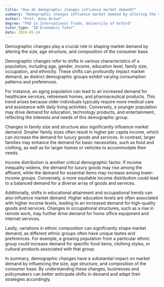 ```yaml
---
title: "How do demographic changes influence market demand?"
summary: "Demographic changes influence market demand by altering the size, age structure, and composition of the consumer base."
author: "Prof. Anna Brown"
degree: "PhD in International Trade, University of Oxford"
tutor_type: "IB Economics Tutor"
date: 2024-05-24
---
```


Demographic changes play a crucial role in shaping market demand by altering the size, age structure, and composition of the consumer base.

Demographic changes refer to shifts in various characteristics of a population, including age, gender, income, education level, family size, occupation, and ethnicity. These shifts can profoundly impact market demand, as distinct demographic groups exhibit varying consumption patterns and preferences.

For instance, an aging population can lead to an increased demand for healthcare services, retirement homes, and pharmaceutical products. This trend arises because older individuals typically require more medical care and assistance with daily living activities. Conversely, a younger population may drive demand for education, technology products, and entertainment, reflecting the interests and needs of this demographic group.

Changes in family size and structure also significantly influence market demand. Smaller family sizes often result in higher per capita income, which can increase the demand for luxury goods and services. In contrast, larger families may enhance the demand for basic necessities, such as food and clothing, as well as for larger homes or vehicles to accommodate their needs.

Income distribution is another critical demographic factor. If income inequality widens, the demand for luxury goods may rise among the affluent, while the demand for essential items may increase among lower-income groups. Conversely, a more equitable income distribution could lead to a balanced demand for a diverse array of goods and services.

Additionally, shifts in educational attainment and occupational trends can also influence market demand. Higher education levels are often associated with higher income levels, leading to an increased demand for high-quality goods and services. Changes in occupational structures, such as a rise in remote work, may further drive demand for home office equipment and internet services.

Lastly, variations in ethnic composition can significantly shape market demand, as different ethnic groups often have unique tastes and preferences. For example, a growing population from a particular ethnic group could increase demand for specific food items, clothing styles, or cultural products associated with that group.

In summary, demographic changes have a substantial impact on market demand by influencing the size, age structure, and composition of the consumer base. By understanding these changes, businesses and policymakers can better anticipate shifts in demand and adapt their strategies accordingly.
    